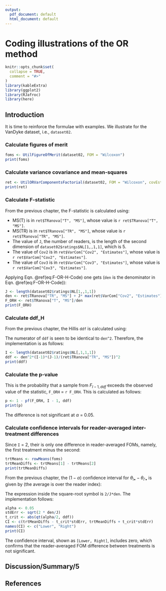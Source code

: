 ```yaml
---
output:
  pdf_document: default
  html_document: default
---
```

# Coding illustrations of the OR method {#ORAnalysisCodingExamples}

```r
knitr::opts_chunk$set(
  collapse = TRUE,
  comment = "#>"
)
library(kableExtra)
library(ggplot2)
library(RJafroc)
library(here)
```

## Introduction {#ORAnalysisCodingExamples-introduction}
It is time to reinforce the formulae with examples. We illustrate for the VanDyke dataset, i.e., `dataset02`. 

### Calculate figures of merit
```r
foms <- UtilFigureOfMerit(dataset02, FOM = "Wilcoxon")
print(foms)
```

### Calculate variance covariance and mean-squares
```r
ret <- UtilORVarComponentsFactorial(dataset02, FOM = "Wilcoxon", covEstMethod = "jackknife")
print(ret)
```

### Calculate F-statistic
From the previous chapter, the F-statistic is calculated using:

\begin{equation}
F_{ORH}=\frac{MS(T)}{MS(TR)+J\max(Cov_2-Cov_3,0)}
(\#eq:F-OR-H-Code)
\end{equation}

* MS(T) is in `ret$TRanova["T", "MS"]`, whose value is `r ret$TRanova["T", "MS"]`. 
* MS(TR) is in `ret$TRanova["TR", "MS"]`, whose value is `r ret$TRanova["TR", "MS"]`. 
* The value of `J`, the number of readers, is the length of the second dimension of `dataset02$ratings$NL[1,,1,1]`, which is 5. 
* The value of `Cov2` is in `ret$VarCom["Cov2", "Estimates"]`, whose value is `r ret$VarCom["Cov2", "Estimates"]`. 
* The value of `Cov3` is in `ret$VarCom["Cov3", "Estimates"]`, whose value is `r ret$VarCom["Cov3", "Estimates"]`. 

Applying Eqn. \@ref(eq:F-OR-H-Code) one gets (`den` is the denominator in Eqn. \@ref(eq:F-OR-H-Code)):

```r
J <- length(dataset02$ratings$NL[1,,1,1])
den <- ret$TRanova["TR", "MS"] + J* max(ret$VarCom["Cov2", "Estimates"] - ret$VarCom["Cov3", "Estimates"],0)
F_ORH <- ret$TRanova["T", "MS"]/den
print(F_ORH)
```

### Calculate ddf_H
From the previous chapter, the Hillis `ddf` is calculated using:

\begin{equation}
\text{ddf}_H = \frac{\left [ MS(TR) + J \max(Cov_2-Cov_3,0)\right ]^2}{\frac{\left [ MS(TR) \right ]^2}{(I-1)(J-1)}}
(\#eq:ddfH-Code)
\end{equation}

The numerator of `ddf` is seen to be identical to `den^2`. Therefore, the implementation is as follows:

```r
I <- length(dataset02$ratings$NL[,1,1,1])
ddf <- den^2*(I-1)*(J-1)/(ret$TRanova["TR", "MS"])^2
print(ddf)
```

### Calculate the p-value
This is the probability that a sample from $F_{I-1,ddf}$ exceeds the observed value of the statistic, `F_ORH` =  `r F_ORH`. This is calculated as follows:

```r
p <- 1 - pf(F_ORH, I - 1, ddf)
print(p)
```

The difference is not significant at $\alpha$ = 0.05.

### Calculate confidence intervals for reader-averaged inter-treatment differences
Since `I` = 2, their is only one difference in reader-averaged FOMs, namely, the first treatment minus the second:

```r
trtMeans <- rowMeans(foms)
trtMeanDiffs <- trtMeans[1] - trtMeans[2]
print(trtMeanDiffs)
```

From the previous chapter, the $(1-\alpha)$ confidence interval for $\theta_{i \bullet} - \theta_{i' \bullet}$ is given by (the average is over the reader index):

\begin{equation}
CI_{1-\alpha,RRRC}=\theta_{i \bullet} - \theta_{i' \bullet} \pm t_{\alpha/2, ddf_H}\sqrt{\frac{2}{J}(MS(TR)+J\max(Cov_2-Cov_3,0))}
(\#eq:CIalpha-RRRC-Code)
\end{equation}

The expression inside the square-root symbol is `2/J*den`. The implementation follows:

```r
alpha <- 0.05
stdErr <- sqrt(2 * den/J)
t_crit <- abs(qt(alpha/2, ddf))
CI <- c(trtMeanDiffs - t_crit*stdErr, trtMeanDiffs + t_crit*stdErr)
names(CI) <- c("Lower", "Right")
print(CI)
```

The confidence interval, shown as `[Lower, Right]`, includes zero, which confirms that the reader-averaged FOM difference between treatments is not significant. 

## Discussion/Summary/5


## References  

